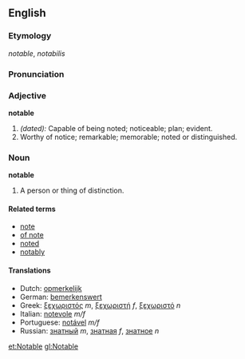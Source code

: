 ==English==

===Etymology===
{{F.}} ''notable'', {{L.}} ''notabilis''

===Pronunciation===
{{substub}}
<!--Notable in the sense of careful, thrifty, characterized by thrift and capacity (as, a notable housekeeper) is pronounced by many good orthoëpists, n&ocr;t"&adot;*b'l, the derivatives notableness, and notably, being also similarly pronounced with short o in the first syllable.-->

===Adjective===
'''notable'''
# ''(dated):'' Capable of being noted; noticeable; plan; evident.
# Worthy of notice; remarkable; memorable; noted or distinguished.

===Noun===
'''notable'''
# A person or thing of distinction.

====Related terms====
*[[note]]
*[[of note]]
*[[noted]]
*[[notably]]

====Translations====
*Dutch: [[opmerkelijk]]
*German: [[bemerkenswert]]
*Greek: [[ξεχωριστός]] ''m'', [[ξεχωριστή]] ''f'', [[ξεχωριστό]] ''n''
*Italian: [[notevole]] ''m/f''
*Portuguese: [[notável]] ''m/f''
*Russian: [[знатный]] ''m'', [[знатная]] ''f'', [[знатное]] ''n''

[[et:Notable]]
[[gl:Notable]]